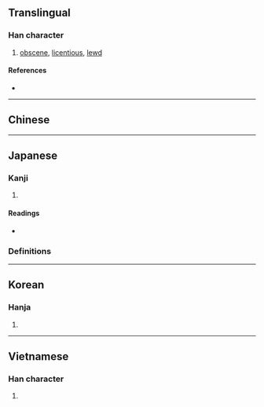 {{also|淫}}
{{character info/new}}
==Translingual==

===Han character===
{{Han char|rn=38|rad=女|as=08|sn=11|four=42414|canj=VBHG|ids=⿰女㸒}}

# [[obscene]], [[licentious]], [[lewd]]

====References====
* {{Han ref|kx=0265.220|dkj=06440|dj=0532.200|hdz=21060.080|uh=5A6C|ud=23148|bh=D4D9|bd=54489}}

----

==Chinese==
{{zh-see|淫|v}}

----

==Japanese==

===Kanji===
{{ja-kanji|grade=|rs=女08}}

# {{defn|lang=ja|sort=女08}}

====Readings====
* {{ja-readings|on=[[いん]] (in)|kun=[[たわける]] (tawakeru), [[みだり]] (midari)}}

===Definitions===
{{ja-see|淫}}

----

==Korean==

===Hanja===
{{ko-hanja|hangeul=음|rv=eum|mr=ŭm}}

# {{defn|lang=ko|sort=女08}}

----

==Vietnamese==

===Han character===
{{vi-hantu|dâm|rs=女08}}

# {{defn|lang=vi|sort=女08}}